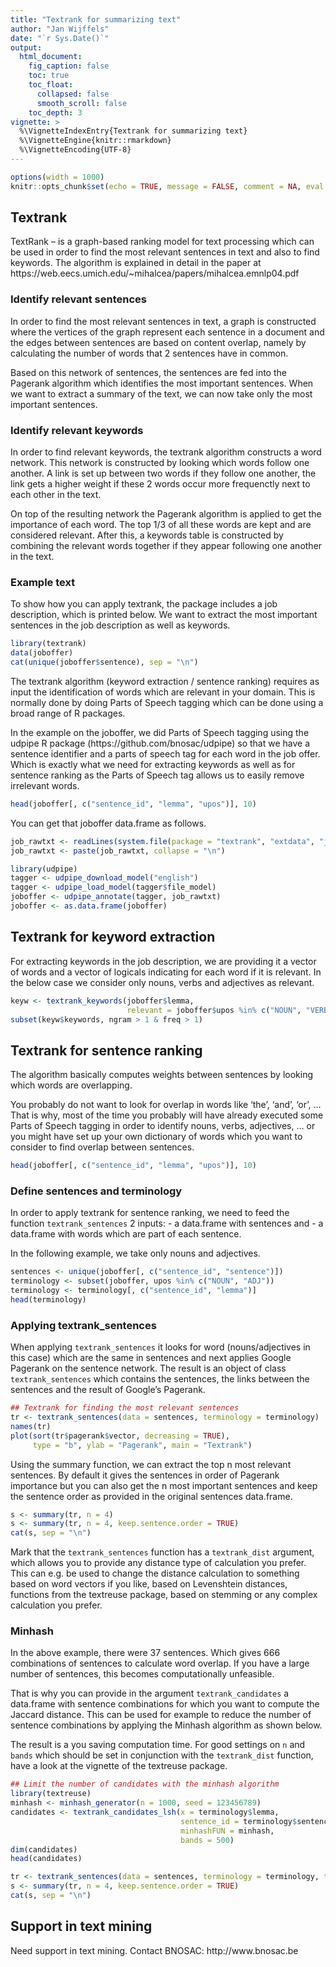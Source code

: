 ```yaml
---
title: "Textrank for summarizing text"
author: "Jan Wijffels"
date: "`r Sys.Date()`"
output:
  html_document:
    fig_caption: false
    toc: true
    toc_float:
      collapsed: false
      smooth_scroll: false
    toc_depth: 3
vignette: >
  %\VignetteIndexEntry{Textrank for summarizing text}
  %\VignetteEngine{knitr::rmarkdown}
  %\VignetteEncoding{UTF-8}
---
```



```r
options(width = 1000)
knitr::opts_chunk$set(echo = TRUE, message = FALSE, comment = NA, eval = TRUE)
```

## Textrank

TextRank – is a graph-based ranking model for text processing which can be used in order to find the most relevant sentences in text and also to find keywords. The algorithm is explained in detail in the paper at https://web.eecs.umich.edu/~mihalcea/papers/mihalcea.emnlp04.pdf

### Identify relevant sentences

In order to find the most relevant sentences in text, a graph is constructed where the vertices of the graph represent each sentence in a document and the edges between sentences are based on content overlap, namely by calculating the number of words that 2 sentences have in common.

Based on this network of sentences, the sentences are fed into the Pagerank algorithm which identifies the most important sentences. When we want to extract a summary of the text, we can now take only the most important sentences. 

### Identify relevant keywords

In order to find relevant keywords, the textrank algorithm constructs a word network. This network is constructed by looking which words follow one another. A link is set up between two words if they follow one another, the link gets a higher weight if these 2 words occur more frequenctly next to each other in the text.

On top of the resulting network the Pagerank algorithm is applied to get the importance of each word. The top 1/3 of all these words are kept and are considered relevant. After this, a keywords table is constructed by combining the relevant words together if they appear following one another in the text.

### Example text

To show how you can apply textrank, the package includes a job description, which is printed below. We want to extract the most important sentences in the job description as well as keywords.

```r
library(textrank)
data(joboffer)
cat(unique(joboffer$sentence), sep = "\n")
```

The textrank algorithm (keyword extraction / sentence ranking) requires as input the identification of words which are relevant in your domain. This is normally done by doing Parts of Speech tagging which can be done using a broad range of R packages.

In the example on the joboffer, we did Parts of Speech tagging using the udpipe R package (https://github.com/bnosac/udpipe) so that we have a sentence identifier and a parts of speech tag for each word in the job offer. Which is exactly what we need for extracting keywords as well as for sentence ranking as the Parts of Speech tag allows us to easily remove irrelevant words.

```r
head(joboffer[, c("sentence_id", "lemma", "upos")], 10)
```

You can get that joboffer data.frame as follows.

```r
job_rawtxt <- readLines(system.file(package = "textrank", "extdata", "joboffer.txt"))
job_rawtxt <- paste(job_rawtxt, collapse = "\n")

library(udpipe)
tagger <- udpipe_download_model("english")
tagger <- udpipe_load_model(tagger$file_model)
joboffer <- udpipe_annotate(tagger, job_rawtxt)
joboffer <- as.data.frame(joboffer)
```


## Textrank for keyword extraction

For extracting keywords in the job description, we are providing it a vector of words and a vector of logicals indicating for each word if it is relevant. In the below case we consider only nouns, verbs and adjectives as relevant.

```r
keyw <- textrank_keywords(joboffer$lemma,
                          relevant = joboffer$upos %in% c("NOUN", "VERB", "ADJ"))
subset(keyw$keywords, ngram > 1 & freq > 1)
```

## Textrank for sentence ranking

The algorithm basically computes weights between sentences by looking which words are overlapping. 

You probably do not want to look for overlap in words like 'the', 'and', 'or', ...
That is why, most of the time you probably will have already executed some Parts of Speech tagging in order to identify nouns, verbs, adjectives, ... or you might have set up your own dictionary of words which you want to consider to find overlap between sentences. 

```r
head(joboffer[, c("sentence_id", "lemma", "upos")], 10)
```

### Define sentences and terminology

In order to apply textrank for sentence ranking, we need to feed the function `textrank_sentences` 2 inputs: 
- a data.frame with sentences and 
- a data.frame with words which are part of each sentence. 

In the following example, we take only nouns and adjectives.

```r
sentences <- unique(joboffer[, c("sentence_id", "sentence")])
terminology <- subset(joboffer, upos %in% c("NOUN", "ADJ"))
terminology <- terminology[, c("sentence_id", "lemma")]
head(terminology)
```

### Applying textrank_sentences

When applying `textrank_sentences` it looks for word (nouns/adjectives in this case) which are the same in sentences and next applies Google Pagerank on the sentence network. The result is an object of class `textrank_sentences` which contains the sentences, the links between the sentences and the result of Google's Pagerank. 

```r
## Textrank for finding the most relevant sentences
tr <- textrank_sentences(data = sentences, terminology = terminology)
names(tr)
plot(sort(tr$pagerank$vector, decreasing = TRUE), 
     type = "b", ylab = "Pagerank", main = "Textrank")
```

Using the summary function, we can extract the top n most relevant sentences. By default it gives the sentences in order of Pagerank importance but you can also get the n most important sentences and keep the sentence order as provided in the original sentences data.frame.

```r
s <- summary(tr, n = 4)
s <- summary(tr, n = 4, keep.sentence.order = TRUE)
cat(s, sep = "\n")
```

Mark that the `textrank_sentences` function has a `textrank_dist` argument, which allows you to provide any distance type of calculation you prefer. This can e.g. be used to change the distance calculation to something based on word vectors if you like, based on Levenshtein distances, functions from the textreuse package, based on stemming or any complex calculation you prefer.

### Minhash

In the above example, there were 37 sentences. Which gives 666 combinations of sentences to calculate word overlap. If you have a large number of sentences, this becomes computationally unfeasible. 

That is why you can provide in the argument `textrank_candidates` a data.frame with sentence combinations for which you want to compute the Jaccard distance. This can be used for example to reduce the number of sentence combinations by applying the Minhash algorithm as shown below. 

The result is a you saving computation time. For good settings on `n` and `bands` which should be set in conjunction with the `textrank_dist` function, have a look at the vignette of the textreuse package.

```r
## Limit the number of candidates with the minhash algorithm
library(textreuse)
minhash <- minhash_generator(n = 1000, seed = 123456789)
candidates <- textrank_candidates_lsh(x = terminology$lemma, 
                                      sentence_id = terminology$sentence_id,
                                      minhashFUN = minhash, 
                                      bands = 500)
dim(candidates)
head(candidates)
```

```r
tr <- textrank_sentences(data = sentences, terminology = terminology, textrank_candidates = candidates)
s <- summary(tr, n = 4, keep.sentence.order = TRUE)
cat(s, sep = "\n")
```



## Support in text mining

Need support in text mining. 
Contact BNOSAC: http://www.bnosac.be
